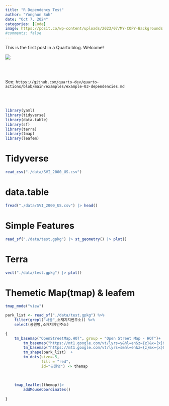 ```yaml
---
title: "R Dependency Test"
author: "Yonghun Suh"
date: "Oct 7, 2024"
categories: [Code]
image: https://posit.co/wp-content/uploads/2023/07/MY-COPY-Backgrounds.png
#comments: false
---
```


This is the first post in a Quarto blog. Welcome!

![](https://posit.co/wp-content/uploads/2023/07/MY-COPY-Backgrounds.png)

\
\

See: `https://github.com/quarto-dev/quarto-actions/blob/main/examples/example-03-dependencies.md`

\
\

```r
library(yaml)
library(tidyverse)
library(data.table)
library(sf)
library(terra)
library(tmap)
library(leafem)
```

# Tidyverse

```r
read_csv("./data/SVI_2000_US.csv")
```

# data.table

```r
fread("./data/SVI_2000_US.csv") |> head()

```

# Simple Features

```r
read_sf("./data/test.gpkg") |> st_geometry() |> plot()
```
# Terra

```r
vect("./data/test.gpkg") |> plot()

```


# Themetic Map(tmap) & leafem

```r


tmap_mode("view")

park_list <- read_sf("./data/test.gpkg") %>% 
    filter(grepl("서울",소재지지번주소)) %>%
    select(공원명,소재지지번주소)

{
    tm_basemap("OpenStreetMap.HOT", group = "Open Street Map - HOT")+
        tm_basemap("https://mt1.google.com/vt/lyrs=y&hl=en&z={z}&x={x}&y={y}", group = "Google Satellite Imagery w/ label")+
        tm_basemap("https://mt1.google.com/vt/lyrs=s&hl=en&z={z}&x={x}&y={y}", group = "Google Satellite Imagery wo/ label")+
        tm_shape(park_list)  +                                  
        tm_dots(size=.5,
                fill = "red",
                id="공원명") -> themap
  
  
  
    tmap_leaflet(themap)|>
        addMouseCoordinates()
  
}


```

